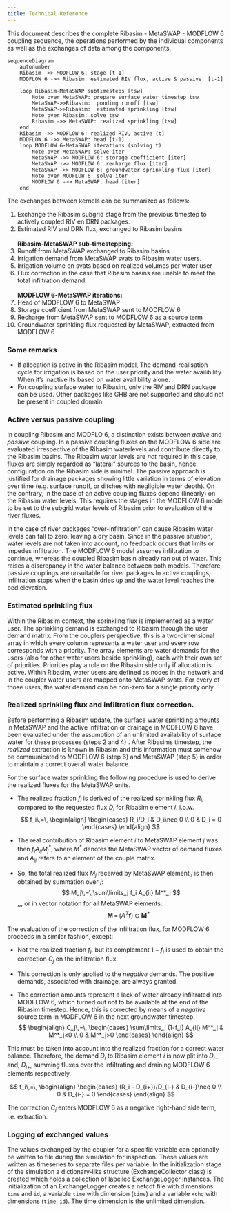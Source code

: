 ```yaml
---
title: Technical Reference
---
```


This document describes the complete Ribasim - MetaSWAP - MODFLOW 6 coupling sequence,
the operations performed by the individual components as well as the exchanges of data among the components.

```mermaid
sequenceDiagram
    autonumber
    Ribasim ->> MODFLOW 6: stage [t-1]
    MODFLOW 6 ->> Ribasim: estimated RIV flux, active & passive  [t-1]

    loop Ribasim-MetaSWAP subtimesteps [tsw]
        Note over MetaSWAP: prepare surface water timestep tsw
        MetaSWAP->>Ribasim:  ponding runoff [tsw]
        MetaSWAP->>Ribasim:  estimated sprinkling [tsw]
        Note over Ribasim: solve tsw
        Ribasim ->> MetaSWAP: realized sprinkling [tsw]
    end
    Ribasim ->> MODFLOW 6: realized RIV, active [t]
    MODFLOW 6 ->> MetaSWAP: head [t-1] 
    loop MODFLOW 6-MetaSWAP iterations (solving t)
        Note over MetaSWAP: solve iter
        MetaSWAP ->> MODFLOW 6: storage coefficient [iter]
        MetaSWAP ->> MODFLOW 6: recharge flux [iter]
        MetaSWAP ->> MODFLOW 6: groundwater sprinkling flux [iter]
        Note over MODFLOW 6: solve iter
        MODFLOW 6 ->> MetaSWAP: head [iter] 
    end

```

The exchanges between kernels can be summarized as follows:
<ol>
<li value=1> 
Exchange the Ribasim subgrid stage from the previous timestep to actively coupled RIV en DRN packages.
</li>
<li value=2> Estimated RIV and DRN flux, exchanged to Ribasim basins</li>
<br>
<b>Ribasim-MetaSWAP sub-timestepping:</b>
<li value=3> Runoff from MetaSWAP exchanged to Ribasim basins</li>
<li value=4> Irrigation demand from MetaSWAP svats to Ribasim water users.</li>
<li value=5> Irrigation volume on svats based on realized volumes per water user
</li>
<li value=6> Flux correction in the case that Ribasim basins are unable to meet the total infiltration demand. </li>
<br>
<b>MODFLOW 6-MetaSWAP iterations:</b>
<li value=7> Head of MODFLOW 6 to MetaSWAP</li>
<li value=8> Storage coefficient from MetaSWAP sent to MODFLOW 6</li>
<li value=9> Recharge from MetaSWAP sent to MODFLOW 6 as a source term</li>
<li value=10> Groundwater sprinkling flux requested by MetaSWAP, extracted from MODFLOW 6</li>
</ol>

### Some remarks
* If allocation is active in the Ribasim model, The demand-realisation cycle for irrigation is based on the user priority and the water availibility. When it's inactive its based on water availibility alone.  
* For coupling surface water to Ribasim, only the RIV and DRN package can be used. Other packages like GHB are not supported and should not be present in coupled domain.  


### Active versus passive coupling
In coupling Ribasim and MODFLO 6, a distinction exists between *active* and *passive* coupling.
In a passive coupling fluxes on the MODFLOW 6 side are evaluated irrespective of the Ribasim waterlevels 
and contribute directly to the Ribasim basins. 
The Ribasim water levels are *not* required in this case, fluxes are simply regarded as "lateral" sources to the basin,
hence configuration on the Ribasim side is minimal.
The passive approach is justified for drainage packages showing little variation in terms of elevation over time (e.g. surface runoff, or ditches with negligible water depth).
On the contrary, in the case of an active coupling fluxes depend (linearly) on the Ribasim water levels.
This requires the stages in the MODFLOW 6 model to be set to the subgrid water levels of Ribasim prior to evaluation of the river fluxes.

In the case of river packages "over-infiltration" can cause Ribasim water levels can fall to zero, leaving a dry basin.
Since in the passive situation, water levels are not taken into account, no feedback occurs that limits or impedes infiltration.
The MODFLOW 6 model assumes infiltration to continue, whereas the coupled Ribasim basin already ran out of water. This raises a
discrepancy in the water balance between both models. Therefore, passive couplings are unsuitable for river packages
In active couplings, infiltration stops when the basin dries up and the water level reaches the bed elevation.

### Estimated sprinkling flux
Within the Ribasim context, the sprinkling flux is implemented as a water user. 
The sprinkling demand is exchanged to Ribasim through the user demand matrix. 
From the couplers perspective, this is a two-dimensional array in which every column represents a water user
and every row corresponds with a priority. The array elements are water demands for the users 
(also for other water users beside sprinkling), each with their own set of priorities. 
Priorities play a role on the Ribasim side only if allocation is active. 
Within Ribasim, water users are defined as nodes in the network and in the coupler water users are mapped onto MetaSWAP svats.
For every of those users, the water demand can be non-zero for a single priority only. 

### Realized sprinkling flux and infiltration flux correction.
Before performing a Ribasim update, the surface water sprinkling amounts in MetaSWAP and the active infiltration or drainage in 
MODFLOW 6 have been evaluated under the assumption of an unlimited availability of surface water for these processes (steps 2 and 4)    .
After Ribasims timestep, the *realized* extraction is known in Ribasim and this information must somehow be communicated to MODFLOW 6 (step 6) and MetaSWAP (step 5) in order to maintain a correct overall water balance.

For the surface water sprinkling the following procedure is used to derive the realized fluxes for the MetaSWAP units.

* The realized fraction $f_i$ is derived of the realized sprinkling flux $R_i$, compared to the requested flux $D_i$ for Ribasim element $i$.
i.o.w.
$$
f_i\,=\,
\begin{align}
\begin{cases}
    R_i/D_i & D_i\neq 0 \\
    0 & D_i = 0
\end{cases}
\end{align}
$$

* The real contribution of Ribasim element $i$ to MetaSWAP element $j$ was then $f_i A_{ij} M^*_j$, where $M^*$ denotes the MetaSWAP vector of demand fluxes and $A_{ij}$ refers to an element of the couple matrix.

* So, the total realized flux $M_j$ received by MetaSWAP element $j$ is then obtained by summation over $j$: 
$$
M_j\,=\,\sum\limits_j f_i A_{ij} M^*_j 
$$\,\,,
or in vector notation for all MetaSWAP elements:
$$
\hspace{1cm}
\mathbf{M}\,=\,(A^T\mathbf{f})\odot\mathbf{M^*}
$$

The evaluation of the correction of the infiltration flux, for MODFLOW 6 proceeds in a similar fashion, except:

* Not the realized fraction $f_i$, but its complement $1-f_i$ is used to obtain the correction $C_j$ on the infiltration flux. 

* This correction is only applied to the *negative* demands. The positive demands, associated with drainage, are always granted.

* The correction amounts represent a lack of water already infiltrated into MODFLOW 6, which turned out not to be available at the end of the Ribasim timestep. Hence, this is corrected by means of a *negative* source term in MODFLOW 6 in the next groundwater timestep.
$$
\begin{align}
C_j\,=\,
\begin{cases}
\sum\limits_j (1-f_i) A_{ij} M^*_j  & M^*_j<0 \\
0 & M^*_j>0
\end{cases}
\end{align}
$$

This must be taken into account into the realized fraction for a correct water balance.
Therefore, the demand $D_i$ to Ribasim element $i$ is now plit into $D_{i-}$ and, $D_{i+}$, 
summing fluxes over the infiltrating and draining MODFLOW 6 elements respectively.  

$$
f_i\,=\,
\begin{align}
\begin{cases}
    (R_i - D_{i+})/D_{i-} & D_{i-}\neq 0 \\
    0 & D_{i-} = 0
\end{cases}
\end{align}
$$

The correction $C_j$ enters MODFLOW 6 as a negative right-hand side term, i.e. extraction.


### Logging of exchanged values
The values exchanged by the coupler for a specific variable can optionally be written to file during the simulation for inspection.
These values are written as timeseries to separate files per variable.
In the initialization stage of the simulation a dictionary-like structure (ExchangeCollector class) is created which holds
a collection of labelled ExchangeLogger instances. 
The initialization of an ExchangeLogger creates a netcdf file with dimensions `time` and `id`, a variable `time` with dimension (`time`)
and a variable `xchg` with dimensions (`time`, `id`). The time dimension is the unlimited dimension.



